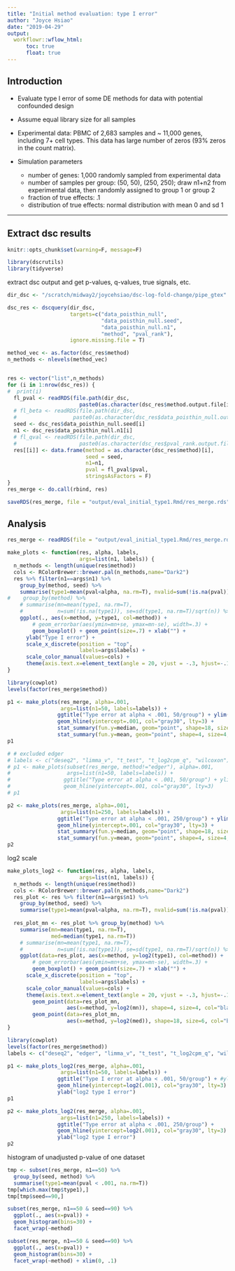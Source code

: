 ```yaml
---
title: "Initial method evaluation: type I error"
author: "Joyce Hsiao"
date: "2019-04-29"
output: 
  workflowr::wflow_html:
      toc: true
      float: true
---
```


## Introduction

* Evaluate type I error of some DE methods for data with potential confounded design

* Assume equal library size for all samples

* Experimental data: PBMC of 2,683 samples and ~ 11,000 genes, including 7+ cell types. This data has large number of zeros (93% zeros in the count matrix).

* Simulation parameters
  + number of genes: 1,000 randomly sampled from experimental data
  + number of samples per group: (50, 50), (250, 250); draw n1+n2 from experimental data, then randomly assigned to group 1 or group 2
  + fraction of true effects: .1
  + distribution of true effects: normal distribution with mean 0 and sd 1
  

---

## Extract dsc results

```r
knitr::opts_chunk$set(warning=F, message=F)

library(dscrutils)
library(tidyverse)
```

extract dsc output and get p-values, q-values, true signals, etc.

```r
dir_dsc <- "/scratch/midway2/joycehsiao/dsc-log-fold-change/pipe_gtex"

dsc_res <- dscquery(dir_dsc, 
                    targets=c("data_poisthin_null",
                              "data_poisthin_null.seed", 
                              "data_poisthin_null.n1",
                              "method", "pval_rank"), 
                    ignore.missing.file = T)

method_vec <- as.factor(dsc_res$method)
n_methods <- nlevels(method_vec)


res <- vector("list",n_methods)
for (i in 1:nrow(dsc_res)) {
#  print(i)
  fl_pval <- readRDS(file.path(dir_dsc,
                       paste0(as.character(dsc_res$method.output.file[i]), ".rds")))
  # fl_beta <- readRDS(file.path(dir_dsc,
  #                  paste0(as.character(dsc_res$data_poisthin_null.output.file[i]), ".rds")))
  seed <- dsc_res$data_poisthin_null.seed[i]
  n1 <- dsc_res$data_poisthin_null.n1[i]
  # fl_qval <- readRDS(file.path(dir_dsc,
  #                    paste0(as.character(dsc_res$pval_rank.output.file[i]), ".rds")))
  res[[i]] <- data.frame(method = as.character(dsc_res$method)[i],
                         seed = seed,
                         n1=n1,
                         pval = fl_pval$pval,
                         stringsAsFactors = F)
}
res_merge <- do.call(rbind, res)

saveRDS(res_merge, file = "output/eval_initial_type1.Rmd/res_merge.rds")
```



## Analysis


```r
res_merge <- readRDS(file = "output/eval_initial_type1.Rmd/res_merge.rds")

make_plots <- function(res, alpha, labels,
                       args=list(n1, labels)) {
  n_methods <- length(unique(res$method))
  cols <- RColorBrewer::brewer.pal(n_methods,name="Dark2")
  res %>% filter(n1==args$n1) %>% 
    group_by(method, seed) %>%
    summarise(type1=mean(pval<alpha, na.rm=T), nvalid=sum(!is.na(pval))) %>%
#    group_by(method) %>%
    # summarise(mn=mean(type1, na.rm=T), 
    #           n=sum(!is.na(type1)), se=sd(type1, na.rm=T)/sqrt(n)) %>%
    ggplot(., aes(x=method, y=type1, col=method)) +
        # geom_errorbar(aes(ymin=mn+se, ymax=mn-se), width=.3) + 
        geom_boxplot() + geom_point(size=.7) + xlab("") +
      ylab("Type I error") +
      scale_x_discrete(position = "top",
                       labels=args$labels) +
      scale_color_manual(values=cols) +
      theme(axis.text.x=element_text(angle = 20, vjust = -.3, hjust=-.1))
}

library(cowplot)
levels(factor(res_merge$method))

p1 <- make_plots(res_merge, alpha=.001,
                 args=list(n1=50, labels=labels)) + 
                ggtitle("Type error at alpha < .001, 50/group") + ylim(0,.025) +
                geom_hline(yintercept=.001, col="gray30", lty=3) +
                stat_summary(fun.y=median, geom="point", shape=18, size=6, col="black") +
                stat_summary(fun.y=mean, geom="point", shape=4, size=4, col="black")
p1

# # excluded edger
# labels <- c("deseq2", "limma_v", "t_test", "t_log2cpm_q", "wilcoxon")
# p1 <- make_plots(subset(res_merge, method!="edger"), alpha=.001,
#                  args=list(n1=50, labels=labels)) + 
#                 ggtitle("Type error at alpha < .001, 50/group") + ylim(0,.02) +
#                 geom_hline(yintercept=.001, col="gray30", lty=3) 
# p1

p2 <- make_plots(res_merge, alpha=.001,
                 args=list(n1=250, labels=labels)) + 
                ggtitle("Type error at alpha < .001, 250/group") + ylim(0,.03) +
                geom_hline(yintercept=.001, col="gray30", lty=3) +
                stat_summary(fun.y=median, geom="point", shape=18, size=6, col="black") +
                stat_summary(fun.y=mean, geom="point", shape=4, size=4, col="black")
p2
```


log2 scale

```r
make_plots_log2 <- function(res, alpha, labels,
                       args=list(n1, labels)) {
  n_methods <- length(unique(res$method))
  cols <- RColorBrewer::brewer.pal(n_methods,name="Dark2")
  res_plot <- res %>% filter(n1==args$n1) %>% 
    group_by(method, seed) %>%
    summarise(type1=mean(pval<alpha, na.rm=T), nvalid=sum(!is.na(pval))) 
  
  res_plot_mn <- res_plot %>% group_by(method) %>%
    summarise(mn=mean(type1, na.rm=T),
              med=median(type1, na.rm=T))
    # summarise(mn=mean(type1, na.rm=T), 
    #           n=sum(!is.na(type1)), se=sd(type1, na.rm=T)/sqrt(n)) %>%
    ggplot(data=res_plot, aes(x=method, y=log2(type1), col=method)) +
        # geom_errorbar(aes(ymin=mn+se, ymax=mn-se), width=.3) + 
        geom_boxplot() + geom_point(size=.7) + xlab("") +
      scale_x_discrete(position = "top",
                       labels=args$labels) +
      scale_color_manual(values=cols) +
      theme(axis.text.x=element_text(angle = 20, vjust = -.3, hjust=-.1)) +
        geom_point(data=res_plot_mn,
                   aes(x=method, y=log2(mn)), shape=4, size=4, col="black") +
        geom_point(data=res_plot_mn,
                   aes(x=method, y=log2(med)), shape=18, size=6, col="black")
}

library(cowplot)
levels(factor(res_merge$method))
labels <- c("deseq2", "edger", "limma_v", "t_test", "t_log2cpm_q", "wilcoxon")

p1 <- make_plots_log2(res_merge, alpha=.001,
                 args=list(n1=50, labels=labels)) + 
                ggtitle("Type I error at alpha < .001, 50/group") + #ylim(0,.03) +
                geom_hline(yintercept=log2(.001), col="gray30", lty=3) +
                ylab("log2 type I error") 
p1

p2 <- make_plots_log2(res_merge, alpha=.001,
                 args=list(n1=250, labels=labels)) + 
                ggtitle("Type error at alpha < .001, 250/group") + 
                geom_hline(yintercept=log2(.001), col="gray30", lty=3) +
                ylab("log2 type I error") 
p2
```


histogram of unadjusted p-value of one dataset

```r
tmp <- subset(res_merge, n1==50) %>%
  group_by(seed, method) %>%
  summarise(type1=mean(pval < .001, na.rm=T)) 
tmp[which.max(tmp$type1),]
tmp[tmp$seed==90,]

subset(res_merge, n1==50 & seed==90) %>%
  ggplot(., aes(x=pval)) +
  geom_histogram(bins=30) +
  facet_wrap(~method)

subset(res_merge, n1==50 & seed==90) %>%
  ggplot(., aes(x=pval)) +
  geom_histogram(bins=30) +
  facet_wrap(~method) + xlim(0, .1)
```


